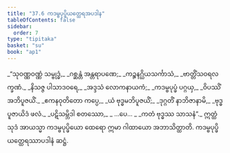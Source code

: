```yaml
---
title: "37.6 ကဒမ္ဗပုပ္ဖိယတ္ထေရအပဒါန"
tableOfContents: false
sidebar:
  order: 7
type: "tipitaka"
basket: "su"
book: "ap1"
---
```



<DynamicBreadcrumb />

<Division number="20" book="ap1">

<Paragraph number="4062" type="verses" book="ap1">
_“သုဝဏ္ဏဝဏ္ဏံ သမ္ဗုဒ္ဓံ,_  
_ဂစ္ဆန္တံ အန္တရာပဏေ;_  
_ကဉ္စနဂ္ဃိယသင်္ကာသံ,_  
_ဗာတ္တိံသဝရလက္ခဏံ._  

</Paragraph>

</Division>
<Division number="21" book="ap1">

<Paragraph number="4063" type="verses" book="ap1">
_နိသဇ္ဇ ပါသာဒဝရေ,_  
_အဒ္ဒသံ လောကနာယကံ;_  
_ကဒမ္ဗပုပ္ဖံ ပဂ္ဂယှ,_  
_ဝိပဿိံ အဘိပူဇယိံ._  

</Paragraph>

</Division>
<Division number="22" book="ap1">

<Paragraph number="4064" type="verses" book="ap1">
_ဧကနဝုတိတော ကပ္ပေ,_  
_ယံ ဗုဒ္ဓမဘိပူဇယိံ;_  
_ဒုဂ္ဂတိံ နာဘိဇာနာမိ,_  
_ဗုဒ္ဓပူဇာယိဒံ ဖလံ._  

</Paragraph>

</Division>
<Division number="23" book="ap1">

<Paragraph number="4065" type="verses" book="ap1">
_ပဋိသမ္ဘိဒါ စတဿော,_  
_ …ပေ… _  
_ကတံ ဗုဒ္ဓဿ သာသနံ”._  

</Paragraph>

<Paragraph number="4066" book="ap1">
ဣတ္ထံ သုဒံ အာယသ္မာ ကဒမ္ဗပုပ္ဖိယော ထေရော ဣမာ ဂါထာယော အဘာသိတ္ထာတိ.

</Paragraph>
</Division>

<Paragraph number="4067" type="center" book="ap1">
ကဒမ္ဗပုပ္ဖိယတ္ထေရဿာပဒါနံ ဆဋ္ဌံ.
</Paragraph>